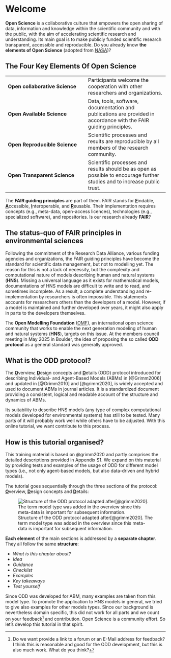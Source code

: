 # Welcome {.unnumbered}

**Open Science** is a collaborative culture that empowers the open sharing of data, information and knowledge within the scientific community and with the public, with the aim of accelerating scientific research and understanding. Its main goal is to make publicly funded scientific research transparent, accessible and reproducible. Do you already know **the** **elements of Open Science** (adopted from [NASA](https://science.nasa.gov/open-science/))?

::: {.callout-note collapse="true"}
## The Four Key Elements Of Open Science

|  |  |
|----|----|
| **Open collaborative Science** | Participants welcome the cooperation with other researchers and organizations. |
| **Open Available Science** | Data, tools, software, documentation and publications are provided in accordance with the FAIR guiding principles. |
| **Open Reproducible Science** | Scientific processes and results are reproducible by all members of the research community. |
| **Open Transparent Science** | Scientific processes and results should be as open as possible to encourage further studies and to increase public trust. |
:::

The **FAIR guiding principles** are part of them. FAIR stands for [**F**]{.underline}indable, [**A**]{.underline}ccessible, [**I**]{.underline}nteroperable, and [**R**]{.underline}eusable. Their implementation requires concepts (e.g., meta-data, open-access licences), technologies (e.g., specialized software), and repositories. Is our research already **FAIR**?

::: {.callout-note collapse="true"}
## The status-quo of FAIR principles in environmental sciences

Following the commitment of the Research Data Alliance, various funding agencies and organizations, the FAIR guiding principles have become the standard for scientific data management, but not to modelling yet. The reason for this is not a lack of necessity, but the complexity and computational nature of models describing human and natural systems (**HNS**). Missing a universal language as it exists for mathematical models, documentations of HNS models are difficult to write and to read, and sometimes incomplete. As a result, a complete understanding and re-implementation by researchers is often impossible. This statements accounts for researchers others than the developers of a model. However, if a model is maintained and further developed over years, it might also apply in parts to the developers themselves.
:::

The **Open Modelling Foundation** ([OMF](https://www.openmodelingfoundation.org)), an international open science community that works to enable the next generation modeling of human and natural systems (**HNS**), targets on this issue. At the members council meeting in May 2025 in Boulder, the idea of proposing the so called **ODD protocol** as a general standard was generally approved.

::: {.callout-note collapse="true"}
## What is the ODD protocol?

The [**O**]{.underline}verview, [**D**]{.underline}esign concepts and [**D**]{.underline}etails (ODD) protocol introduced for describing Individual- and Agent-Based Models (ABMs) in [@Grimm2006] and updated in [@Grimm2010] and [@grimm2020], is widely accepted and used to document ABMs in journal articles. It is a standardized document providing a consistent, logical and readable account of the structure and dynamics of ABMs.
:::

Its suitability to describe HNS models (any type of complex computational models developed for environmental systems) has still to be tested. Many parts of it will probably work well while others have to be adjusted. With this online tutorial, we want contribute to this process.

## How is this tutorial organised?

This training material is based on @grimm2020 and partly comprises the detailed descriptions provided in Appendix S1. We expand on this material by providing tests and examples of the usage of ODD for different model types (i.e., not only agent-based models, but also data-driven and hybrid models).

The tutorial goes sequentially through the three sections of the protocol: [**O**]{.underline}verview, [**D**]{.underline}esign concepts and [**D**]{.underline}etails:

![Structure of the ODD protocol adapted after[@grimm2020]. The term model type was added in the overview since this meta-data is important for subsequent information.](images/ODD.png)

**Each element** of the main sections is addressed by a **separate chapter**. They all follow the same **structure**:

-   *What is this chapter about?*
-   *Idea*
-   *Guidance*
-   *Checklist*
-   *Examples*
-   *Key takeaways*
-   *Test yourself*

::: callout-important
Since ODD was developed for ABM, many examples are taken from this model type. To promote the application to HNS models in general, we tried to give also examples for other models types. Since our background is nevertheless domain specific, this did not work for all parts and we count on your feedback[^index-1] and contribution. Open Science is a community effort. So let's develop this tutorial in that spirit.
:::

[^index-1]: Do we want provide a link to a forum or an E-Mail address for feedback? I think this is reasonable and good for the ODD development, but this is also much work. What do you think?
